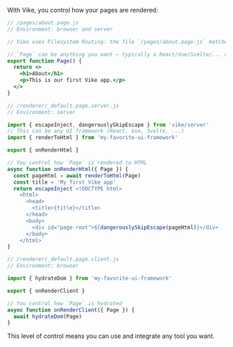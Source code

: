 With Vike, you control how your pages are rendered:

```jsx
// /pages/about.page.js
// Environment: browser and server

// Vike uses Filesystem Routing: the file `/pages/about.page.js` matches the URL `/about`.

// `Page` can be anything you want — typically a React/Vue/Svelte/... component.
export function Page() {
  return <>
    <h1>About</h1>
    <p>This is our first Vike app.</p>
  </>
}
```

```js
// /renderer/_default.page.server.js
// Environment: server

import { escapeInject, dangerouslySkipEscape } from 'vike/server'
// This can be any UI framework (React, Vue, Svelte, ...)
import { renderToHtml } from 'my-favorite-ui-framework'

export { onRenderHtml }

// You control how `Page` is rendered to HTML
async function onRenderHtml({ Page }) {
  const pageHtml = await renderToHtml(Page)
  const title = 'My first Vike app'
  return escapeInject`<!DOCTYPE html>
    <html>
      <head>
        <title>{title}</title>
      </head>
      <body>
        <div id="page-root">${dangerouslySkipEscape(pageHtml)}</div>
      </body>
    </html>`
}
```

```js
// /renderer/_default.page.client.js
// Environment: browser

import { hydrateDom } from 'my-favorite-ui-framework'

export { onRenderClient }

// You control how `Page` is hydrated
async function onRenderClient({ Page }) {
  await hydrateDom(Page)
}
```

This level of control means you can use and integrate any tool you want.
